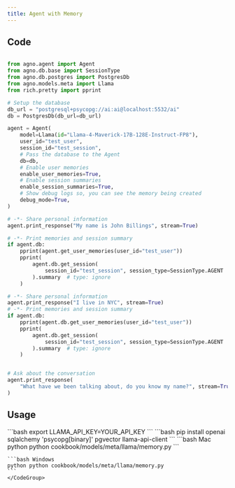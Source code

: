 ```yaml
---
title: Agent with Memory
---
```


## Code

```python cookbook/models/meta/llama/memory.py

from agno.agent import Agent
from agno.db.base import SessionType
from agno.db.postgres import PostgresDb
from agno.models.meta import Llama
from rich.pretty import pprint

# Setup the database
db_url = "postgresql+psycopg://ai:ai@localhost:5532/ai"
db = PostgresDb(db_url=db_url)

agent = Agent(
    model=Llama(id="Llama-4-Maverick-17B-128E-Instruct-FP8"),
    user_id="test_user",
    session_id="test_session",
    # Pass the database to the Agent
    db=db,
    # Enable user memories
    enable_user_memories=True,
    # Enable session summaries
    enable_session_summaries=True,
    # Show debug logs so, you can see the memory being created
    debug_mode=True,
)

# -*- Share personal information
agent.print_response("My name is John Billings", stream=True)

# -*- Print memories and session summary
if agent.db:
    pprint(agent.get_user_memories(user_id="test_user"))
    pprint(
        agent.db.get_session(
            session_id="test_session", session_type=SessionType.AGENT
        ).summary  # type: ignore
    )

# -*- Share personal information
agent.print_response("I live in NYC", stream=True)
# -*- Print memories and session summary
if agent.db:
    pprint(agent.db.get_user_memories(user_id="test_user"))
    pprint(
        agent.db.get_session(
            session_id="test_session", session_type=SessionType.AGENT
        ).summary  # type: ignore
    )


# Ask about the conversation
agent.print_response(
    "What have we been talking about, do you know my name?", stream=True
)


```

## Usage

<Steps>
  <Snippet file="create-venv-step.mdx" />

  <Step title="Set your LLAMA API key">
    ```bash
    export LLAMA_API_KEY=YOUR_API_KEY
    ```
  </Step>

  <Step title="Install libraries">
    ```bash
    pip install openai sqlalchemy 'psycopg[binary]' pgvector llama-api-client
    ```
  </Step>

  <Step title="Run Agent">
    <CodeGroup>
    ```bash Mac
    python python cookbook/models/meta/llama/memory.py
    ```

    ```bash Windows
    python python cookbook/models/meta/llama/memory.py
    ```
    </CodeGroup>
  </Step>
</Steps> 